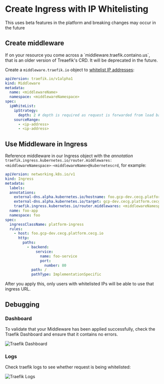 
# Create Ingress with IP Whitelisting

<Callout type="warning">This uses beta features in the platform and breaking changes may occur in the future</Callout>

## Create middleware

<Callout type="info">
  If on your resource you come across a `middleware.traefik.containo.us`, that is an older version of Treaefik's CRD. It
  will be deprecated in the future.
</Callout>

Create a `middleware.traefik.io` object to [whitelist IP addresses](https://doc.traefik.io/traefik/middlewares/http/ipwhitelist/):

```yaml
apiVersion: traefik.io/v1alpha1
kind: Middleware
metadata:
  name: <middlewareName>
  namespace: <middlewareNamespace>
spec:
  ipWhiteList:
    ipStrategy:
      depth: 2 # depth is required as request is forwarded from load balancer. See https://doc.traefik.io/traefik/middlewares/http/ipwhitelist/#ipstrategydepth for more details
    sourceRange:
      - <ip-address>
      - <ip-address>
```

## Use Middleware in Ingress

Reference middleware in our Ingress object with the _annotation_ `traefik.ingress.kubernetes.io/router.middlewares: <middlewareNamespace>-<middlewareName>@kubernetescrd`, for example:

```yaml
apiVersion: networking.k8s.io/v1
kind: Ingress
metadata:
  labels:
  annotations:
    external-dns.alpha.kubernetes.io/hostname: foo.gcp-dev.cecg.platform.cecg.io # change this to point to your hostname
    external-dns.alpha.kubernetes.io/target: gcp-dev.cecg.platform.cecg.io # change this to point to your domain
    traefik.ingress.kubernetes.io/router.middlewares: <middlewareNamespace>-<middlewareName>@kubernetescrd
  name: foo-app
  namespace: foo
spec:
  ingressClassName: platform-ingress
  rules:
    - host: foo.gcp-dev.cecg.platform.cecg.io
      http:
        paths:
          - backend:
              service:
                name: foo-service
                port:
                  number: 80
            path: /
            pathType: ImplementationSpecific
```

After you apply this, only users with whitelisted IPs will be able to use that ingress URL.

## Debugging

### Dashboard

To validate that your Middleware has been applied successfully, check the Traefik Dashboard and ensure that it contains no errors.

![Traefik Dashboard](/images/app/how-to/traefik-ipwhitelist-dashboard.png)

### Logs

Check traefik logs to see whether request is being whitelisted:

![Traefik Logs](/images/app/how-to/traefik-logs.png)
